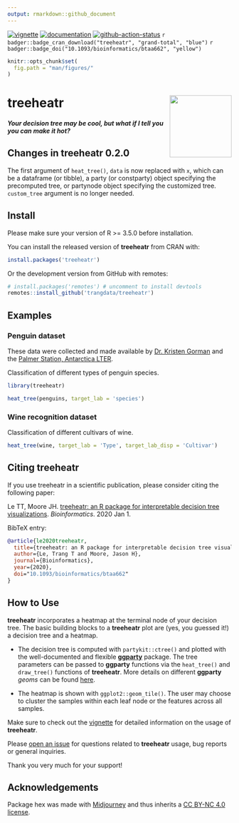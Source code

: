 ```yaml
---
output: rmarkdown::github_document
---
```


[![vignette](https://img.shields.io/badge/-Vignette-green?logo=spinnaker)](https://trangdata.github.io/treeheatr/articles/explore.html)
[![documentation](https://img.shields.io/badge/-Documentation-purple?logo=read-the-docs)](https://trangdata.github.io/treeheatr/reference/)
[![github-action-status](https://img.shields.io/github/workflow/status/trangdata/treeheatr/R-CMD-check?logo=github)](https://github.com/trangdata/treeheatr/actions)
`r badger::badge_cran_download("treeheatr", "grand-total", "blue")`
`r badger::badge_doi("10.1093/bioinformatics/btaa662", "yellow")`

```r
knitr::opts_chunk$set(
  fig.path = "man/figures/"
)
```

# treeheatr <img src="man/figures/logo.png" align="right" height="139" />

#### *Your decision tree may be cool, but what if I tell you you can make it hot?*

## Changes in treeheatr 0.2.0

The first argument of `heat_tree()`, `data` is now replaced with `x`, 
which can be a dataframe (or tibble), 
a party (or constparty) object specifying the precomputed tree,
or partynode object specifying the customized tree. 
`custom_tree` argument is no longer needed.

## Install 

Please make sure your version of R >= 3.5.0 before installation.

You can install the released version of **treeheatr** from CRAN with:
```r
install.packages('treeheatr')
```

Or the development version from GitHub with remotes:
```r
# install.packages('remotes') # uncomment to install devtools
remotes::install_github('trangdata/treeheatr')
```

## Examples

### Penguin dataset

These data were collected and made available by [Dr. Kristen Gorman](https://www.uaf.edu/cfos/people/faculty/detail/kristen-gorman.php) and the [Palmer Station, Antarctica LTER](https://pal.lternet.edu/).

Classification of different types of penguin species.

```r
library(treeheatr)

heat_tree(penguins, target_lab = 'species')
```

### Wine recognition dataset

Classification of different cultivars of wine.

```r
heat_tree(wine, target_lab = 'Type', target_lab_disp = 'Cultivar')
```

## Citing treeheatr

If you use treeheatr in a scientific publication, please consider citing the following paper:

Le TT, Moore JH. 
[treeheatr: an R package for interpretable decision tree visualizations](https://doi.org/10.1093/bioinformatics/btaa662). 
_Bioinformatics_. 2020 Jan 1.

BibTeX entry:
```bibtex
@article{le2020treeheatr,
  title={treeheatr: an R package for interpretable decision tree visualizations},
  author={Le, Trang T and Moore, Jason H},
  journal={Bioinformatics},
  year={2020},
  doi="10.1093/bioinformatics/btaa662"
}
```

## How to Use

**treeheatr** incorporates a heatmap at the terminal node of your decision tree.
The basic building blocks to a **treeheatr** plot are (yes, you guessed it!) a decision tree and a heatmap.

* The decision tree is computed with `partykit::ctree()` and plotted with the well-documented and flexible [**ggparty**](https://cran.r-project.org/package=ggparty/) package.
The tree parameters can be passed to **ggparty** functions via the `heat_tree()` and `draw_tree()` functions of **treeheatr**.
More details on different **ggparty** *geoms* can be found [here](https://github.com/martin-borkovec/ggparty).

* The heatmap is shown with `ggplot2::geom_tile()`.
The user may choose to cluster the samples within each leaf node or the features across all samples.

Make sure to check out the [vignette](https://trangdata.github.io/treeheatr/articles/explore.html) for detailed information on the usage of **treeheatr**.

Please [open an issue](https://github.com/trangdata/treeheatr/issues/new) for questions related to **treeheatr** usage, bug reports or general inquiries.

Thank you very much for your support!

## Acknowledgements

Package hex was made with [Midjourney](https://www.midjourney.com/home/) and thus inherits a [CC BY-NC 4.0 license](https://creativecommons.org/licenses/by-nc/4.0/legalcode).
